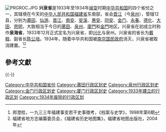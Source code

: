 [[File:PRGROC.JPG|thumb]]
'''兴泉省'''是1933年至1934年[[闽变|闽变]]时期[[中华共和国|中华共和国]]的四个省份之一，其辖境在今天的[[中华人民共和国|中华人民共和国]][[福建省|福建省]]东南部，省会[[晉江縣|晋江]]（今[[泉州|泉州]]），管辖12县，分别为[[莆田县|莆田]]、[[仙游县|仙游]]、[[晋江县|晋江]]、[[南安县|南安]]、[[安溪县|安溪]]、[[惠安县|惠安]]、[[同安縣|同安]]、[[金門縣|金门]]、[[永春县|永春]]、[[德化县|德化]]、[[大田县|大田]]、[[思明縣|思明]]，大致相当于今日的[[莆田|莆田]]、[[泉州|泉州]]、[[廈門|廈門]]和[[金門|金門]]地区。兴泉省在初成立时称作'''泉海省'''，1933年12月正式定名为兴泉省，即[[莆田市|兴化]]与泉州。兴泉省的省长为[[戴戟|戴戟]]、副省长[[陈公培|陈公培]]。1934年，随着中华共和国被[[南京国民政府|南京国民政府]]消灭，兴泉省被取消建置。<ref name="一九三三年福建事变若干史事徵考">郑澄桂，一九三三年福建事变若干史事徵考，《档案与史学》，1998年第6期</ref><ref name="《福建省历史地图集》">福建省地方志编纂委员会，《福建省历史地图集》，福建省地图出版社，2004年</ref>

==參考文獻==
<div class="references-small">
<references />
</div>

{{-}}
{{Provinces of Fujian People's Government}}
{{福建行政区划小作品}}
[[Category:中华共和国省份|Category:中华共和国省份]]
[[Category:莆田行政区划史|Category:莆田行政区划史]]
[[Category:泉州行政区划史|Category:泉州行政区划史]]
[[Category:金门行政区划史|Category:金门行政区划史]]
[[Category:厦门行政区划史|Category:厦门行政区划史]]
[[Category:1933年建立的行政区划|Category:1933年建立的行政区划]]
[[Category:1934年废除的行政区划|Category:1934年废除的行政区划]]